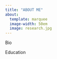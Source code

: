 ```yaml
---
title: "ABOUT ME"
about: 
  template: marquee
  image-width: 50em
  image: research.jpg
---
```


Bio

Education
